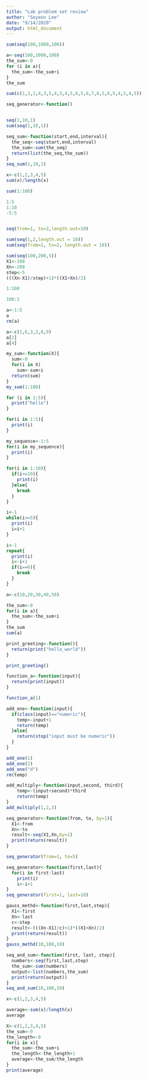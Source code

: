 ```yaml
---
title: "Lab problem set review"
author: "Soyeon Lee"
date: "9/14/2020"
output: html_document
---
```


```r
sum(seq(100,1000,100))
```
```r
a<-seq(100,1000,100)
the_sum<-0
for (i in a){
  the_sum<-the_sum+i
}
the_sum
```
```r
sum(c(1,3,2,4,3,5,4,3,4,5,6,5,6,7,6,5,6,5,4,3,4,5))
```
```r
seq_generator<-function()

```

```r

```

```r
seq(1,10,1)
sum(seq(1,10,1))
```
```r
seq_sum<-function(start,end,interval){
  the_seq<-seq(start,end,interval)
  the_sum<-sum(the_seq)
  return(list(the_seq,the_sum))
}
seq_sum(1,10,1)
```
```r
x<-c(1,2,3,4,5)
sum(x)/length(x)

```
```r
sum(1:100)

```
```r
1:5
1:10
-5:5
```
```r

```
```r
seq(from=1, to=2,length.out=10)
```
```r
sum(seq(1,2,length.out = 10))
sum(seq(from=1, to=2, length.out = 10))
```
```r
sum(seq(100,200,5))
X1<-100
Xn<-200
step<-5
(((Xn-X1)/step)+1)*((X1+Xn)/2)

```
```r
1:100

```
```r
100:1
```
```r
a<-1:5
a
rm(a)

```
```r
a<-c(1,6,3,2,8,9)
a[2]
a[4]
```
```r

my_sum<-function(X){
  sum<-0
  for(i in X)
    sum<-sum+i
  return(sum)
}  
my_sum(1:100)
```
```r
for (i in 1:5){
  print("hello")
}

```
```r
for(i in 1:5){
  print(i)
}
```
```r
my_sequence<-1:5
for(i in my_sequence){
  print(i)
}
```
```r
for(i in 1:10){
  if(i<=10){
    print(i)
  }else{
    break
  }
}
```
```r
i<-1
while(i<=5){
  print(i)
  i=i+1
}
```
```r
i<-1
repeat{
  print(i)
  i<-i+1
  if(i==6){
    break
  }
}
```
```r
a<-c(10,20,30,40,50)

the_sum<-0
for(i in a){
  the_sum<-the_sum+i
}
the_sum
sum(a)
```
```r
print_greeting<-function(){
  return(print("hello_world"))
}

print_greeting()
```
```r
function_a<-function(input){
  return(print(input))
}

function_a(1)

```
```r
add_one<-function(input){
  if(class(input)=="numeric"){
    temp<-input+1
    return(temp)
  }else{
    return(stop("input must be numeric"))
  }
}

add_one(1)
add_one(2)
add_one("d")
rm(temp)
```
```r
add_multiply<-function(input,second, third){
    temp<-(input+second)*third
    return(temp)
}
add_multiply(1,2,3)
```
```r
seq_generator<-function(from, to, by=1){
  X1<-from
  Xn<-to
  result<-seq(X1,Xn,by=1)
  print(return(result))
}

seq_generator(from=1, to=5)

```
```r
seq_generator<-function(first,last){
  for(i in first:last)
    print(i)
    i<-i+1
}
seq_generator(first=1, last=10) 
```
```r
gauss_methd<-function(first,last,step){
  X1<-first
  Xn<-last
  c<-step
  result<-(((Xn-X1)/c)+1)*((X1+Xn)/2)
  print(return(result))
}
gauss_methd(10,100,10)
```
```r
seq_and_sum<-function(first, last, step){
  numbers<-seq(first,last,step)
  the_sum<-sum(numbers)
  output<-list(numbers,the_sum)
  print(return(output))
}
seq_and_sum(10,100,10)
```
```r
x<-c(1,2,3,4,5)

average<-sum(x)/length(x)
average

```
```r
X<-c(1,2,3,4,5)
the_sum<-0
the_length<-0
for(i in x){
  the_sum<-the_sum+i
  the_length<-the_length+1
  average<-the_sum/the_length
}
print(average)
```

